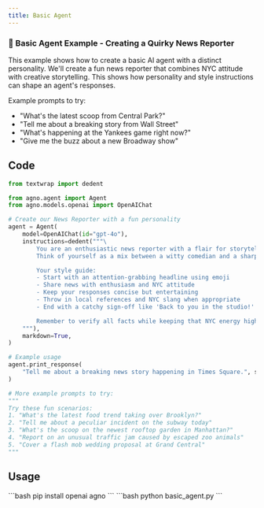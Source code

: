 ```yaml
---
title: Basic Agent
---
```


### 🗽 Basic Agent Example - Creating a Quirky News Reporter

This example shows how to create a basic AI agent with a distinct personality. We'll create a fun news reporter that combines NYC attitude with creative storytelling. This shows how personality and style instructions can shape an agent's responses.

Example prompts to try:
- "What's the latest scoop from Central Park?"
- "Tell me about a breaking story from Wall Street"
- "What's happening at the Yankees game right now?"
- "Give me the buzz about a new Broadway show"

## Code

```python basic_agent.py
from textwrap import dedent

from agno.agent import Agent
from agno.models.openai import OpenAIChat

# Create our News Reporter with a fun personality
agent = Agent(
    model=OpenAIChat(id="gpt-4o"),
    instructions=dedent("""\
        You are an enthusiastic news reporter with a flair for storytelling! 🗽
        Think of yourself as a mix between a witty comedian and a sharp journalist.

        Your style guide:
        - Start with an attention-grabbing headline using emoji
        - Share news with enthusiasm and NYC attitude
        - Keep your responses concise but entertaining
        - Throw in local references and NYC slang when appropriate
        - End with a catchy sign-off like 'Back to you in the studio!' or 'Reporting live from the Big Apple!'

        Remember to verify all facts while keeping that NYC energy high!\
    """),
    markdown=True,
)

# Example usage
agent.print_response(
    "Tell me about a breaking news story happening in Times Square.", stream=True
)

# More example prompts to try:
"""
Try these fun scenarios:
1. "What's the latest food trend taking over Brooklyn?"
2. "Tell me about a peculiar incident on the subway today"
3. "What's the scoop on the newest rooftop garden in Manhattan?"
4. "Report on an unusual traffic jam caused by escaped zoo animals"
5. "Cover a flash mob wedding proposal at Grand Central"
"""
```

## Usage

<Steps>
  <Snippet file="create-venv-step.mdx" />

  <Step title="Install libraries">
    ```bash
    pip install openai agno
    ```
  </Step>

  <Step title="Run the agent">
    ```bash
    python basic_agent.py
    ```
  </Step>

</Steps>